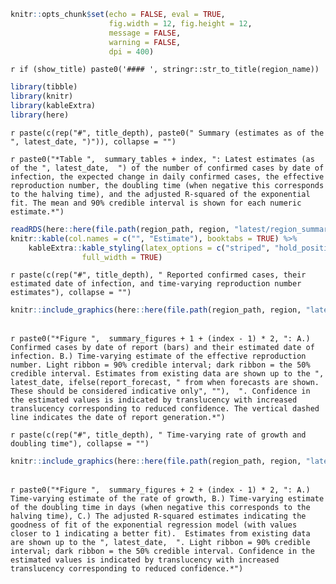 
```r
knitr::opts_chunk$set(echo = FALSE, eval = TRUE,
                      fig.width = 12, fig.height = 12,
                      message = FALSE,
                      warning = FALSE,
                      dpi = 400)
```


`r if (show_title) paste0('#### ', stringr::str_to_title(region_name))`

```r
library(tibble)
library(knitr)
library(kableExtra)
library(here)
```

`r paste(c(rep("#", title_depth), paste0(" Summary (estimates as of the ", latest_date, ")")), collapse = "")`


`r paste0("*Table ",  summary_tables + index, ": Latest estimates (as of the ", latest_date,  ") of the number of confirmed cases by date of infection, the expected change in daily confirmed cases, the effective reproduction number, the doubling time (when negative this corresponds to the halving time), and the adjusted R-squared of the exponential fit. The mean and 90% credible interval is shown for each numeric estimate.*")`
<br>
```r
readRDS(here::here(file.path(region_path, region, "latest/region_summary.rds"))) %>% 
knitr::kable(col.names = c("", "Estimate"), booktabs = TRUE) %>% 
    kableExtra::kable_styling(latex_options = c("striped", "hold_position"),
                full_width = TRUE)
```


`r paste(c(rep("#", title_depth), " Reported confirmed cases, their estimated date of infection, and time-varying reproduction number estimates"), collapse = "")`

```r
knitr::include_graphics(here::here(file.path(region_path, region, "latest/rt_cases_plot.png")))
```

<br>
`r paste0("*Figure ",  summary_figures + 1 + (index - 1) * 2, ": A.) Confirmed cases by date of report (bars) and their estimated date of infection. B.) Time-varying estimate of the effective reproduction number. Light ribbon = 90% credible interval; dark ribbon = the 50% credible interval. Estimates from existing data are shown up to the ", latest_date, ifelse(report_forecast, " from when forecasts are shown. These should be considered indicative only", ""),  ". Confidence in the estimated values is indicated by translucency with increased translucency corresponding to reduced confidence. The vertical dashed line indicates the date of report generation.*")`

`r paste(c(rep("#", title_depth), " Time-varying rate of growth and doubling time"), collapse = "")`

```r
knitr::include_graphics(here::here(file.path(region_path, region, "latest/rate_spread_plot.png")))
```

<br>
`r paste0("*Figure ",  summary_figures + 2 + (index - 1) * 2, ": A.) Time-varying estimate of the rate of growth, B.) Time-varying estimate of the doubling time in days (when negative this corresponds to the halving time), C.) The adjusted R-squared estimates indicating the goodness of fit of the exponential regression model (with values closer to 1 indicating a better fit).  Estimates from existing data are shown up to the ", latest_date,  ". Light ribbon = 90% credible interval; dark ribbon = the 50% credible interval. Confidence in the estimated values is indicated by translucency with increased translucency corresponding to reduced confidence.*")`

